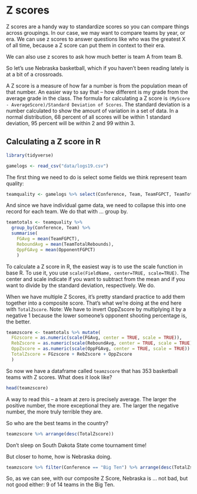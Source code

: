 # Z scores

Z scores are a handy way to standardize scores so you can compare things across groupings. In our case, we may want to compare teams by year, or era. We can use z scores to answer questions like who was the greatest X of all time, because a Z score can put them in context to their era. 

We can also use z scores to ask how much better is team A from team B. 

So let's use Nebraska basketball, which if you haven't been reading lately is at a bit of a crossroads. 

A Z score is a measure of how far a number is from the population mean of that number. An easier way to say that -- how different is my grade from the average grade in the class. The formula for calculating a Z score is `(MyScore - AverageScore)/Standard Deviation of Scores`. The standard deviation is a number calculated to show the amount of variation in a set of data. In a normal distribution, 68 percent of all scores will be within 1 standard deviation, 95 percent will be within 2 and 99 within 3. 

## Calculating a Z score in R

```r
library(tidyverse)
```

```r
gamelogs <- read_csv("data/logs19.csv")
```

The first thing we need to do is select some fields we think represent team quality:

```r
teamquality <- gamelogs %>% select(Conference, Team, TeamFGPCT, TeamTotalRebounds, OpponentFGPCT)
```

And since we have individual game data, we need to collapse this into one record for each team. We do that with ... group by.

```r
teamtotals <- teamquality %>% 
  group_by(Conference, Team) %>% 
  summarise(
    FGAvg = mean(TeamFGPCT), 
    ReboundAvg = mean(TeamTotalRebounds), 
    OppFGAvg = mean(OpponentFGPCT)
    )
```

To calculate a Z score in R, the easiest way is to use the scale function in base R. To use it, you use `scale(FieldName, center=TRUE, scale=TRUE)`. The center and scale indicate if you want to subtract from the mean and if you want to divide by the standard deviation, respectively. We do.

When we have multiple Z Scores, it's pretty standard practice to add them together into a composite score. That's what we're doing at the end here with `TotalZscore`. Note: We have to invert OppZscore by multiplying it by a negative 1 because the lower someone's opponent shooting percentage is, the better. 

```r
teamzscore <- teamtotals %>% mutate(
  FGzscore = as.numeric(scale(FGAvg, center = TRUE, scale = TRUE)),
  RebZscore = as.numeric(scale(ReboundAvg, center = TRUE, scale = TRUE)),
  OppZscore = as.numeric(scale(OppFGAvg, center = TRUE, scale = TRUE)) * -1,
  TotalZscore = FGzscore + RebZscore + OppZscore
  )  
```

So now we have a dataframe called `teamzscore` that has 353 basketball teams with Z scores. What does it look like? 

```r
head(teamzscore)
```

A way to read this -- a team at zero is precisely average. The larger the positive number, the more exceptional they are. The larger the negative number, the more truly terrible they are. 

So who are the best teams in the country? 

```r
teamzscore %>% arrange(desc(TotalZscore))
```

Don't sleep on South Dakota State come tournament time!

But closer to home, how is Nebraska doing.

```r
teamzscore %>% filter(Conference == "Big Ten") %>% arrange(desc(TotalZscore))
```

So, as we can see, with our composite Z Score, Nebraska is ... not bad, but not good either: 9 of 14 teams in the Big Ten.